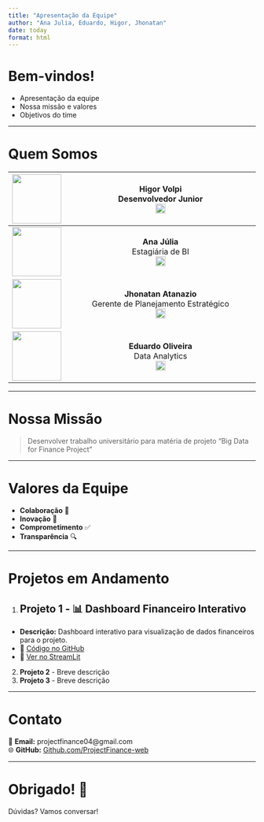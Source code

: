 ```yaml
---
title: "Apresentação da Equipe"
author: "Ana Julia, Eduardo, Higor, Jhonatan"
date: today
format: html
---
```


# Bem-vindos!

- Apresentação da equipe
- Nossa missão e valores
- Objetivos do time

---

# Quem Somos

| ![](images/higor.jpg){width=100px} | **Higor Volpi** <br>Desenvolvedor Junior<br>[![LinkedIn](images/logo.png){width=20px}](https://www.linkedin.com/in/higor-palote-volpi/) |
|:-----------------------------------:|:---------------------------------------------------------------------------------------------------------------------------------:|
| ![](images/ana.jpg){width=100px}   | **Ana Júlia** <br>Estagiária de BI<br>[![LinkedIn](images/logo.png){width=20px}](https://www.linkedin.com/in/anakucharski/)             |
| ![](images/jhonatan.jpg){width=100px}| **Jhonatan Atanazio** <br>Gerente de Planejamento Estratégico<br>[![LinkedIn](images/logo.png){width=20px}](https://www.linkedin.com/in/atanaziojhonatan/) |
| ![](images/eduardo.jpg){width=100px}                | **Eduardo Oliveira** <br>Data Analytics<br>[![LinkedIn](images/logo.png){width=20px}](https://www.linkedin.com/in/eduardo-oliveira-pereira/) |


---

# Nossa Missão

> Desenvolver trabalho universitário para matéria de projeto "Big Data for Finance Project"

---

# Valores da Equipe

- **Colaboração** 🤝  
- **Inovação** 🚀  
- **Comprometimento** ✅  
- **Transparência** 🔍  

---

# Projetos em Andamento  

1. ## Projeto 1 - 📊 Dashboard Financeiro Interativo
- **Descrição:** Dashboard interativo para visualização de dados financeiros para o projeto.
- 📎 [Código no GitHub](https://github.com/ProjectFinance-web/project-web/tree/main/projects/Dashboard)
- 📎 [Ver no StreamLit](https://bigdataproj.streamlit.app/)
2. **Projeto 2** - Breve descrição  
3. **Projeto 3** - Breve descrição  

---

# Contato  

📧 **Email:** projectfinance04@gmail.com  
🌐 **GitHub:** [Github.com/ProjectFinance-web](https://github.com/ProjectFinance-web)    

---

# Obrigado! 🎉  

Dúvidas? Vamos conversar!  
